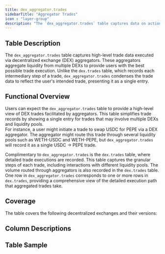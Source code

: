 ```yaml
---
title: dex_aggregator.trades
sidebarTitle: "Aggregator Trades"
icon : "layer-group"
description: "The `dex_aggregator.trades` table captures data on actions taken on aggregators - recording all events across various aggregators and blockchains."
---
```



<Frame caption="This table stores data on aggregator trades across protocols...">
  <DuneEmbed qID={3787155} vID={6367567} height={300} />
</Frame>

<Frame caption="... and chains">
  <DuneEmbed qID={3787158} vID={6367574} height={300} />
</Frame>

## Table Description

The `dex_aggregator.trades` table captures high-level trade data executed via decentralized exchange (DEX) aggregators. These aggregators aggregate liquidity from multiple DEXs to provide users with the best possible trade execution. Unlike the `dex.trades` table, which records each intermediary step of a trade, `dex_aggregator.trades` condenses the trade data to reflect the user's intended trade, presenting it as a single entry.

## Functional Overview

Users can expect the `dex_aggregator.trades` table to provide a high-level view of DEX trades facilitated by aggregators. This table simplifies trade records by showing a single entry for trades that may involve multiple DEXs and liquidity pools.   
For instance, a user might initiate a trade to swap USDC for PEPE via a DEX aggregator. The aggregator might route this trade through several liquidity pools such as WETH-USDC and WETH-PEPE, but `dex_aggregator.trades` will record it as a single USDC -> PEPE trade.

Complimentary to `dex_aggregator.trades` is the `dex.trades` table, where detailed trade executions are recorded. This table captures the granular steps of each trade, including interactions with different liquidity pools. The volume routed through aggregators is also recorded in the `dex.trades` table. One row in `dex_aggregator.trades` corresponds to one or more rows in `dex.trades`, providing a comprehensive view of the detailed execution path that aggregated trades take.

## Coverage

The table covers the following decentralized exchanges and their versions:

<div>
  <DuneEmbed qID={3457736} vID={5810651} height={500} />
</div>


## Column Descriptions


<ColumnDescriptions tableSchema="dex_aggregator" tableName="trades" />

## Table Sample


<TableSample tableSchema="dex_aggregator" tableName="trades" />